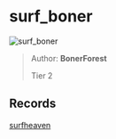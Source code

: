 
# surf_boner

![surf_boner](https://raw.githubusercontent.com/Sayt123/SurfMapPics/Maps-and-bonuses/csgo/surf_boner.jpg)

> Author: **BonerForest**
>
> Tier 2

## Records

[surfheaven](https://surfheaven.eu/map/surf_boner)
